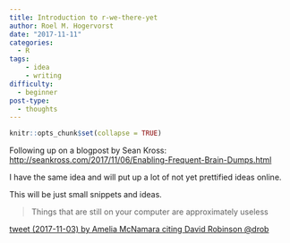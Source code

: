 ```yaml
---
title: Introduction to r-we-there-yet
author: Roel M. Hogervorst
date: "2017-11-11"
categories:
  - R
tags:
    - idea
    - writing
difficulty:
  - beginner
post-type:
  - thoughts
---
```


```r
knitr::opts_chunk$set(collapse = TRUE)
```

Following up on a blogpost by Sean Kross: <http://seankross.com/2017/11/06/Enabling-Frequent-Brain-Dumps.html>

I have the same idea and will put up a lot of not yet prettified ideas online.

This will be just small snippets and ideas.

> Things that are still on your computer are approximately useless

[tweet (2017-11-03) by Amelia McNamara citing David Robinson @drob](https://twitter.com/AmeliaMN/status/926509282874585089)

